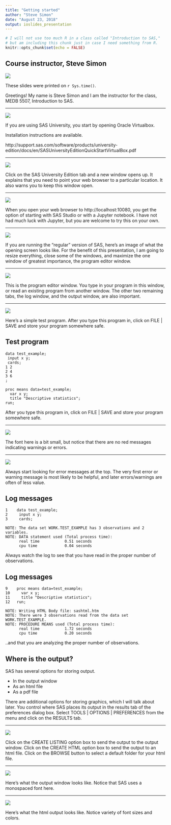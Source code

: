 ```yaml
---
title: "Getting started"
author: "Steve Simon"
date: "August 23, 2018"
output: ioslides_presentation
---
```


```r
# I will not use too much R in a class called "Introduction to SAS,"
# but am including this chunk just in case I need something from R.
knitr::opts_chunk$set(echo = FALSE)
```

## Course instructor, Steve Simon

![](~/introduction-to-SAS/images/SteveSimonPic.jpg)

These slides were printed on `r Sys.time()`.

<div class="notes">

Greetings! My name is Steve Simon and I am the instructor for the class, MEDB 5507, Introduction to SAS.

</div>

- - -

![](~/introduction-to-SAS/images/virtualbox.png)


<div class="notes">

If you are using SAS University, you start by opening Oracle Virtualbox.

Installation instructions are available.

http://support.sas.com/software/products/university-edition/docs/en/SASUniversityEditionQuickStartVirtualBox.pdf

</div>

- - -

![](~/introduction-to-SAS/images/virtualbox2.png)


<div class="notes">

Click on the SAS University Edition tab and a new window opens up. It explains that you need to point your web browser to a particular location. It also warns you to keep this window open.

</div>

- - -

![](~/introduction-to-SAS/images/virtualbox3.png)


<div class="notes">

When you open your web browser to http://localhost:10080, you get the option of starting with SAS Studio or with a Jupyter notebook. I have not had much luck with Jupyter, but you are welcome to try this on your own.

</div>

- - -

![](~/introduction-to-SAS/images/opening-screen.png)


<div class="notes">

If you are running the "regular" version of SAS, here's an image of what the opening screen looks like. For the benefit of this presentation, I am going to resize everything, close some of the windows, and maximize the one window of greatest importance, the program editor window.

</div>

- - -

![](~/introduction-to-SAS/images/program-editor.png)


<div class="notes">

This is the program editor window. You type in your program in this window, or read an existing program from another window. The other two remaining tabs, the log window, and the output window, are also important.

</div>

- - -

![](~/introduction-to-SAS/images/test-program1.png)


<div class="notes">

Here's a simple test program. After you type this program in, click on FILE | SAVE and store your program somewhere safe.

</div>

## Test program

```sas
data test_example;
 input x y;
 cards;
1 2
2 4
3 6
;

proc means data=test_example;
  var x y;
  title "Descriptive statistics";
run;
```

<div class="notes">

After you type this program in, click on FILE | SAVE and store your program somewhere safe.

</div>


- - -

![](~/introduction-to-SAS/images/log-window1.png)


<div class="notes">

The font here is a bit small, but notice that there are no red messages indicating warnings or errors.

</div>

- - -

![](~/introduction-to-SAS/images/log-window2.png)


<div class="notes">

Always start looking for error messages at the top. The very first error or warning message is most likely to be helpful, and later errors/warnings are often of less value.

</div>


## Log messages

```
1    data test_example;
2     input x y;
3     cards;

NOTE: The data set WORK.TEST_EXAMPLE has 3 observations and 2 variables.
NOTE: DATA statement used (Total process time):
      real time           0.51 seconds
      cpu time            0.04 seconds
```

<div class="notes">

Always watch the log to see that you have read in the proper number of observations.

</div>


## Log messages

```
9    proc means data=test_example;
10     var x y;
11     title "Descriptive statistics";
12   run;

NOTE: Writing HTML Body file: sashtml.htm
NOTE: There were 3 observations read from the data set WORK.TEST_EXAMPLE.
NOTE: PROCEDURE MEANS used (Total process time):
      real time           1.72 seconds
      cpu time            0.20 seconds
```

<div class="notes">

..and that you are analyzing the proper number of observations.

</div>

## Where is the output?

SAS has several options for storing output.

- In the output window
- As an html file
- As a pdf file

<div class="notes">

There are additional options for storing graphics, which I will talk about later. You control where SAS places its output in the results tab of the preferences dialog box. Select TOOLS | OPTIONS | PREFERENCES from the menu and click on the RESULTS tab.

</div>

- - -

![](~/introduction-to-SAS/images/preferences-results-window.png)

<div class="notes">

Click on the CREATE LISTING option box to send the output to the output window. Click on the CREATE HTML option box to send the output to an html file. Click on the BROWSE button to select a default folder for your html file.

</div>

- - -

![](~/introduction-to-SAS/images/output-window.png)

<div class="notes">

Here's what the output window looks like. Notice that SAS uses a monospaced font here.

</div>

- - -

![](~/introduction-to-SAS/images/output-html.png)

<div class="notes">

Here's what the html output looks like. Notice variety of font sizes and colors.

</div>

